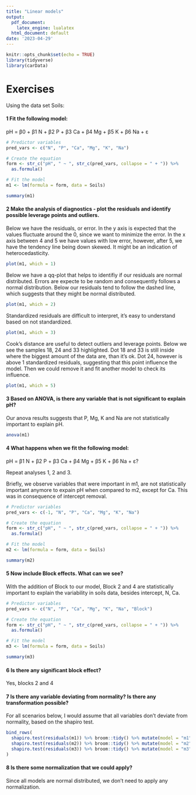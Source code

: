 ```yaml
---
title: "Linear models"
output:
  pdf_document:
    latex_engine: lualatex
  html_document: default
date: '2023-04-29'
---
```


```r
knitr::opts_chunk$set(echo = TRUE)
library(tidyverse)
library(carData)

```

# Exercises

Using the data set Soils:

#### 1 Fit the following model:

pH = β0 + β1 N + β2 P + β3 Ca + β4 Mg + β5 K + β6 Na + ε

```r

# Predictor variables
pred_vars <- c("N", "P", "Ca", "Mg", "K", "Na")

# Create the equation
form <- str_c("pH", " ~ ", str_c(pred_vars, collapse = " + ")) %>% 
  as.formula()

# Fit the model
m1 <- lm(formula = form, data = Soils)

summary(m1)
```

#### 2 Make the analysis of diagnostics - plot the residuals and identify possible leverage points and outliers.

Below we have the residuals, or error. In the y axis is expected that the values fluctuate around the 0, since we want to minimize the error. In the x axis between 4 and 5 we have values with low error, however, after 5, we have the tendency line being down skewed. It might be an indication of heterocedasticity.

```r
plot(m1, which = 1)
```

Below we have a qq-plot that helps to identifiy if our residuals are normal distributed. Errors are expecte to be random and consequently follows a normal distribution. Below our residuals tend to follow the dashed line, which suggests that they might be normal distributed.

```r
plot(m1, which = 2)
```

Standardized residuals are difficult to interpret, it's easy to understand based on not standardized.

```r
plot(m1, which = 3)
```

Cook's distance are useful to detect outliers and leverage points. Below we see the samples 18, 24 and 33 highlighted. Dot 18 and 33 is still inside where the biggest amount of the data are, than it's ok. Dot 24, however is above 1 standardized residuals, suggesting that this point influence the model. Then we could remove it and fit another model to check its influence.

```r
plot(m1, which = 5)
```

#### 3 Based on ANOVA, is there any variable that is not significant to explain pH?

Our anova results suggests that P, Mg, K and Na are not statistically important to explain pH.

```r
anova(m1)
```

#### 4 What happens when we fit the following model:

pH = β1 N + β2 P + β3 Ca + β4 Mg + β5 K + β6 Na + ε?

Repeat analyses 1, 2 and 3.

Briefly, we observe variables that were important in m1, are not statistically important anymore to expain pH when compared to m2, except for Ca. This was in consequence of intercept removal.

```r

# Predictor variables
pred_vars <- c(-1, "N", "P", "Ca", "Mg", "K", "Na")

# Create the equation
form <- str_c("pH", " ~ ", str_c(pred_vars, collapse = " + ")) %>% 
  as.formula()

# Fit the model
m2 <- lm(formula = form, data = Soils)

summary(m2)
```

#### 5 Now include Block effects. What can we see?

With the addition of Block to our model, Block 2 and 4 are statistically important to explain the variability in soils data, besides intercept, N, Ca.

```r

# Predictor variables
pred_vars <- c("N", "P", "Ca", "Mg", "K", "Na", "Block")

# Create the equation
form <- str_c("pH", " ~ ", str_c(pred_vars, collapse = " + ")) %>% 
  as.formula()

# Fit the model
m3 <- lm(formula = form, data = Soils)

summary(m3)
```

#### 6 Is there any significant block effect?

Yes, blocks 2 and 4

#### 7 Is there any variable deviating from normality? Is there any transformation possible?

For all scenarios below, I would assume that all variables don't deviate from normality, based on the shapiro test.

```r
bind_rows(
  shapiro.test(residuals(m1)) %>% broom::tidy() %>% mutate(model = "m1"),
  shapiro.test(residuals(m2)) %>% broom::tidy() %>% mutate(model = "m2"),
  shapiro.test(residuals(m3)) %>% broom::tidy() %>% mutate(model = "m3")
)

```

#### 8 Is there some normalization that we could apply?

Since all models are normal distributed, we don't need to apply any normalization.
